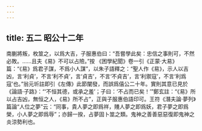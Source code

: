 ```yaml
---
---
---
```

title: 五二 昭公十二年
---




南蒯將叛，枚筮之，以爲大吉，子服惠伯曰：“吾嘗學此矣：忠信之事則可，不然必敗。……且夫《易》不可以占險。”按 《困學紀聞》卷一引《正蒙·大易》篇：“《易》爲君子謀，不爲小人謀”，以朱子語釋之：“聖人作《易》，示人以吉凶，言‘利貞’，不言‘利不貞’，言‘貞吉’，不言‘不貞吉’，言‘利禦寇’，不言‘利爲寇’也。”翁元圻註即引《左傳》此節闡發，而誤爲僖公二十年。實則其意已見於《論語·子路》：“‘不恒其德，或承之羞’；子曰：‘不占而已矣！’”鄭玄註：“《易》所以占吉凶，無恒之人，《易》所不占”，正與子服惠伯語印可。王符《潛夫論·夢列》篇論“人位之夢”云：“同事，貴人夢之即爲祥，賤人夢之即爲妖，君子夢之即爲榮，小人夢之即爲辱”；亦歸一揆，占夢固卜筮之類。鬼神之善善惡惡復即鬼神之炎涼勢利也。